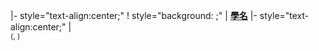 |- style="text-align:center;"
! style="background: {{{color}}};" | '''[[學名]]'''
|- style="text-align:center;"
|'''''{{{trinomial_name}}}'''''<br /><small>({{{author}}}, {{{date}}})</small>